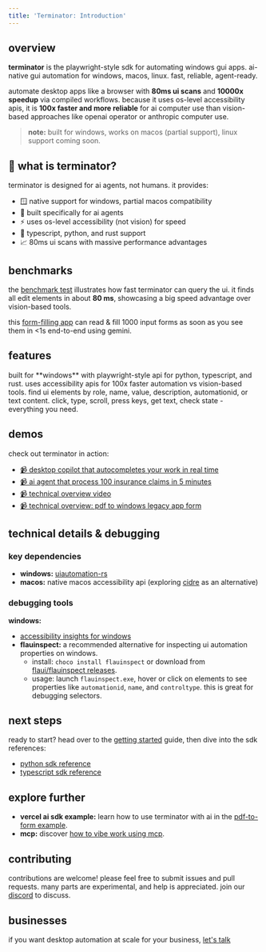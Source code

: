 ```yaml
---
title: 'Terminator: Introduction'
---
```



## overview

**terminator** is the playwright-style sdk for automating windows gui apps. ai-native gui automation for windows, macos, linux. fast, reliable, agent-ready.

automate desktop apps like a browser with **80ms ui scans** and **10000x speedup** via compiled workflows. because it uses os-level accessibility apis, it is **100x faster and more reliable** for ai computer use than vision-based approaches like openai operator or anthropic computer use.

> **note:** built for windows, works on macos (partial support), linux support coming soon.

## 🧠 what is terminator?

terminator is designed for ai agents, not humans. it provides:

- 🪟 native support for windows, partial macos compatibility
- 🧠 built specifically for ai agents
- ⚡ uses os-level accessibility (not vision) for speed
- 🧩 typescript, python, and rust support
- 📈 80ms ui scans with massive performance advantages

## benchmarks

the [benchmark test](https://github.com/mediar-ai/terminator/blob/main/terminator/src/tests/e2e_tests.rs) illustrates how fast terminator can query the ui. it finds all edit elements in about **80 ms**, showcasing a big speed advantage over vision-based tools.

this [form-filling app](https://www.mediar.ai/) can read & fill 1000 input forms as soon as you see them in <1s end-to-end using gemini.

## features

<CardGroup cols={2}>
  <Card title="AI-Native">
    built for **windows** with playwright-style api for python, typescript, and rust.
  </Card>
  <Card title="Fast & Reliable">
    uses accessibility apis for 100x faster automation vs vision-based tools.
  </Card>
  <Card title="Element Discovery">
    find ui elements by role, name, value, description, automationid, or text content.
  </Card>
  <Card title="Full Interaction">
    click, type, scroll, press keys, get text, check state - everything you need.
  </Card>
</CardGroup>

## demos

check out terminator in action:

- [📹 desktop copilot that autocompletes your work in real time](https://www.youtube.com/watch?v=FGywvWJY7wc)
- [📹 ai agent that process 100 insurance claims in 5 minutes](https://www.youtube.com/watch?v=6wMNNQFj_dw)
- [📹 technical overview video](https://youtu.be/ycS9G_jpl04)
- [📹 technical overview: pdf to windows legacy app form](https://www.youtube.com/watch?v=CMw3iexyCMI)

## technical details & debugging

### key dependencies
- **windows:** [uiautomation-rs](https://github.com/leexgone/uiautomation-rs)
- **macos:** native macos accessibility api (exploring [cidre](https://github.com/yury/cidre) as an alternative)

### debugging tools

**windows:**
- [accessibility insights for windows](https://accessibilityinsights.io/downloads/)
- **flauinspect:** a recommended alternative for inspecting ui automation properties on windows.
  - install: `choco install flauinspect` or download from [flaui/flauinspect releases](https://github.com/flaui/flauinspect/releases).
  - usage: launch `flauinspect.exe`, hover or click on elements to see properties like `automationid`, `name`, and `controltype`. this is great for debugging selectors.

## next steps

ready to start? head over to the [getting started](/terminator/getting-started) guide, then dive into the sdk references:

*   [python sdk reference](/terminator/python-sdk-reference)
*   [typescript sdk reference](/terminator/js-sdk-reference)

## explore further

*   **vercel ai sdk example:** learn how to use terminator with ai in the [pdf-to-form example](https://github.com/mediar-ai/terminator/tree/main/examples/pdf-to-form).
*   **mcp:** discover [how to vibe work using mcp](https://github.com/mediar-ai/terminator/tree/main/mcp).

## contributing

contributions are welcome! please feel free to submit issues and pull requests. many parts are experimental, and help is appreciated. join our [discord](https://discord.gg/dU9EBuw7Uq) to discuss.

## businesses 

if you want desktop automation at scale for your business, [let's talk](https://mediar.ai)
